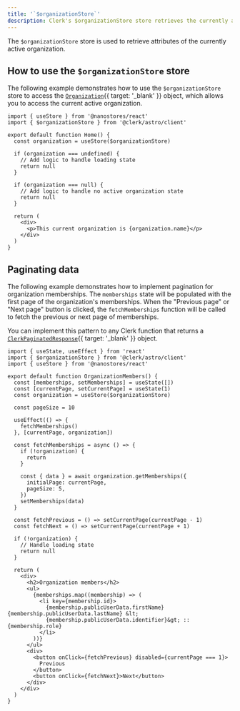 ```yaml
---
title: '`$organizationStore`'
description: Clerk's $organizationStore store retrieves the currently active organization.
---
```


The `$organizationStore` store is used to retrieve attributes of the currently active organization.

## How to use the `$organizationStore` store

The following example demonstrates how to use the `$organizationStore` store to access the [`Organization`](/docs/references/javascript/organization/organization){{ target: '_blank' }} object, which allows you to access the current active organization.

```tsx {{ filename: 'session.tsx' }}
import { useStore } from '@nanostores/react'
import { $organizationStore } from '@clerk/astro/client'

export default function Home() {
  const organization = useStore($organizationStore)

  if (organization === undefined) {
    // Add logic to handle loading state
    return null
  }

  if (organization === null) {
    // Add logic to handle no active organization state
    return null
  }

  return (
    <div>
      <p>This current organization is {organization.name}</p>
    </div>
  )
}
```

## Paginating data

The following example demonstrates how to implement pagination for organization memberships. The `memberships` state will be populated with the first page of the organization's memberships. When the "Previous page" or "Next page" button is clicked, the `fetchMemberships` function will be called to fetch the previous or next page of memberships.

You can implement this pattern to any Clerk function that returns a [`ClerkPaginatedResponse`](/docs/references/javascript/types/clerk-paginated-response#clerk-paginated-response){{ target: '_blank' }} object.

```tsx {{ filename: 'organization-members.tsx' }}
import { useState, useEffect } from 'react'
import { $organizationStore } from '@clerk/astro/client'
import { useStore } from '@nanostores/react'

export default function OrganizationMembers() {
  const [memberships, setMemberships] = useState([])
  const [currentPage, setCurrentPage] = useState(1)
  const organization = useStore($organizationStore)

  const pageSize = 10

  useEffect(() => {
    fetchMemberships()
  }, [currentPage, organization])

  const fetchMemberships = async () => {
    if (!organization) {
      return
    }

    const { data } = await organization.getMemberships({
      initialPage: currentPage,
      pageSize: 5,
    })
    setMemberships(data)
  }

  const fetchPrevious = () => setCurrentPage(currentPage - 1)
  const fetchNext = () => setCurrentPage(currentPage + 1)

  if (!organization) {
    // Handle loading state
    return null
  }

  return (
    <div>
      <h2>Organization members</h2>
      <ul>
        {memberships.map((membership) => (
          <li key={membership.id}>
            {membership.publicUserData.firstName} {membership.publicUserData.lastName} &lt;
            {membership.publicUserData.identifier}&gt; :: {membership.role}
          </li>
        ))}
      </ul>
      <div>
        <button onClick={fetchPrevious} disabled={currentPage === 1}>
          Previous
        </button>
        <button onClick={fetchNext}>Next</button>
      </div>
    </div>
  )
}
```
